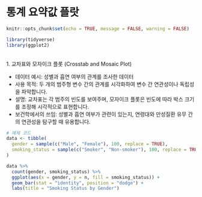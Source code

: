 # 통계 요약값 플랏

```r
knitr::opts_chunk$set(echo = TRUE, message = FALSE, warning = FALSE)
```

```r
library(tidyverse)
library(ggplot2)
```
<br>
1. 교차표와 모자이크 플롯 (Crosstab and Mosaic Plot)

- 데이터 예시: 성별과 흡연 여부의 관계를 조사한 데이터
- 사용 목적: 두 개의 범주형 변수 간의 관계를 시각화하여 변수 간 연관성이나 독립성을 파악합니다.
- 설명: 교차표는 각 범주의 빈도를 보여주며, 모자이크 플롯은 빈도에 따라 박스 크기를 조정해 시각적으로 표현합니다.
- 보건학에서의 쓰임: 성별과 흡연 여부가 관련이 있는지, 연령대와 만성질환 유무 간의 연관성을 탐구할 때 유용합니다.

```r
# 예제 코드
data <- tibble(
  gender = sample(c("Male", "Female"), 100, replace = TRUE),
  smoking_status = sample(c("Smoker", "Non-smoker"), 100, replace = TRUE)
)

data %>%
  count(gender, smoking_status) %>%
  ggplot(aes(x = gender, y = n, fill = smoking_status)) +
  geom_bar(stat = "identity", position = "dodge") +
  labs(title = "Smoking Status by Gender")

```

